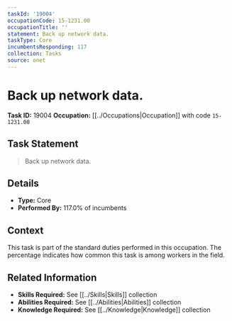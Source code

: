 ```yaml
---
taskId: '19004'
occupationCode: 15-1231.00
occupationTitle: ''
statement: Back up network data.
taskType: Core
incumbentsResponding: 117
collection: Tasks
source: onet
---
```

# Back up network data.

**Task ID:** 19004
**Occupation:** [[../Occupations|Occupation]] with code `15-1231.00`

## Task Statement

> Back up network data.

## Details

- **Type:** Core
- **Performed By:** 117.0% of incumbents

## Context

This task is part of the standard duties performed in this occupation. The percentage indicates how common this task is among workers in the field.

## Related Information

- **Skills Required:** See [[../Skills|Skills]] collection
- **Abilities Required:** See [[../Abilities|Abilities]] collection
- **Knowledge Required:** See [[../Knowledge|Knowledge]] collection
